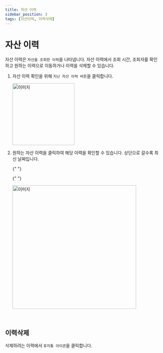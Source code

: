 ```yaml
---
title: 자산 이력
sidebar_position: 3
tags: [자산이력, 이력삭제]
---
```



# 자산 이력

자산 이력은 `자산을 조회한 이력`을 나타냅니다.
자산 이력에서 조회 시간, 조회자를 확인하고 원하는 이력으로 이동하거나 이력을 삭제할 수 있습니다.

1. 자산 이력 확인을 위해 `지난 자산 이력 버튼`을 클릭합니다.

    <img width="200" src={assethistory1} alt="이미지" />

<p></p>

2. 원하는 자산 이력을 클릭하여 해당 이력을 확인할 수 있습니다. 상단으로 갈수록
   최신 날짜입니다.

    {" "}

    {" "}
    <p></p>
    <img width="400" src={assethistory2} alt="이미지" />

<p>&nbsp;</p>

## 이력삭제

삭제하려는 이력에서 `휴지통 아이콘`을 클릭합니다.
